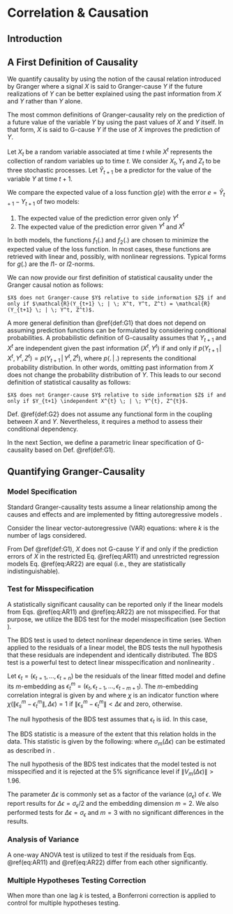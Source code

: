 # Correlation & Causation

## Introduction

## A First Definition of Causality

We quantify causality by using the notion of the causal relation introduced by Granger where a signal $X$ is said to Granger-cause $Y$ if the future realizations of $Y$ can be better explained using the past information from $X$ and $Y$ rather than $Y$ alone.

The most common definitions of Granger-causality rely on the prediction of a future 
value of the variable $Y$ by using the past values of $X$ and $Y$ itself. 
In that form, $X$ is said to G-cause $Y$ if the use of $X$ improves the prediction of $Y$.

Let $X_t$ be a random variable associated at time $t$ while $X^t$ represents the collection of random variables up to time $t$.
We consider ${X_t}, {Y_t}$ and ${Z_t}$ to be three stochastic processes. 
Let $\hat Y_{t+1}$ be a predictor for the value of the variable $Y$ at time $t+1$. 

We compare the expected value of a loss function $g(e)$ with the error $e=\hat{Y}_{t+1} - Y_{t+1}$ of two models: 

1. The expected value of the prediction error given only $Y^t$ 
\begin{equation}
 \mathcal{R}(Y^{t+1} \, | \, Y^t,Z^t) = \mathbb{E}[g(Y_{t+1} - f_1(X^{t},Z^t))]
\end{equation}
2. The expected value of the prediction error given $Y^t$ and $X^t$
\begin{equation}
 \mathcal{R}(Y^{t+1} \, | \, X^{t},Y^t,Z^t) = \mathbb{E}[g(Y_{t+1} - f_2(X^{t},Y^t,Z^t))].
\end{equation}

In both models, the functions $f_1(.)$ and $f_2(.)$ are chosen to minimize the expected value of the loss function.  In most cases, these functions are retrieved with linear and, possibly, with nonlinear regressions. Typical forms for $g(.)$ are the $l1$- or $l2$-norms.

We can now provide our first definition of statistical causality under the Granger causal notion as follows:

```definition
$X$ does not Granger-cause $Y$ relative to side information $Z$ if and only if $\mathcal{R}(Y_{t+1} \; | \; X^t, Y^t, Z^t) = \mathcal{R}(Y_{t+1} \; | \; Y^t, Z^t)$.
```

A more general definition than \@ref{def:G1} that does not depend on assuming prediction functions can be formulated by considering conditional probabilities.
A probabilistic definition of G-causality assumes that $Y_{t+1}$ and $X^{t}$ are independent given the 
past information $(X^{t}, Y^{t})$ if and only if
$p(Y_{t+1} \, | \, X^{t}, Y^{t}, Z^{t}) = p(Y_{t+1} \, | \, Y^{t}, Z^{t})$, 
where $p(. \, | \, .)$ represents the conditional probability distribution.
In other words, omitting past information from $X$ does not change the probability distribution of $Y$. This leads to our second definition of statistical causality as follows:
```definition
$X$ does not Granger-cause $Y$ relative to side information $Z$ if and only if $Y_{t+1} \independent X^{t} \; | \; Y^{t}, Z^{t}$.
```

Def. \@ref{def:G2} does not assume any functional form in the coupling between $X$ and $Y$. 
Nevertheless, it requires a method to assess their conditional dependency. 

In the next Section, we define a parametric linear specification of G-causality based on Def. \@ref(def:G1).

## Quantifying Granger-Causality


### Model Specification

Standard Granger-causality  tests  assume  a  linear  relationship  among the causes and effects and are implemented by fitting autoregressive models \cite{Wiener56, granger:econ}.

Consider the linear vector-autoregressive (VAR) equations:
\begin{align}
Y(t) &= {\alpha} + \sum^k_{\Delta t=1}{{\beta}_{\Delta t} Y(t-\Delta t)} + \epsilon_t, (\#eq:AR11)\\
Y(t) &= \widehat{\alpha} + \sum^k_{\Delta t=1}{{\widehat{\beta}}_{\Delta t} Y(t-\Delta t)} +  \sum^k_{\Delta t=1}{{\widehat{\gamma}}_{\Delta t}X(t-\Delta t)}+ \widehat{\epsilon}_t, (\#eq:AR22)
\end{align}
where $k$ is the number of lags considered.

From Def \@ref(def:G1), $X$ does not G-cause $Y$ if and only if the prediction errors of $X$ in the restricted Eq. \@ref(eq:AR11) and unrestricted regression models Eq. \@ref(eq:AR22) are equal (i.e., they are statistically indistinguishable).

### Test for Misspecification

A statistically significant causality can be reported only if the linear models from Eqs. \@ref(eq:AR11) and \@ref(eq:AR22) are not misspecified. For that purpose, we utilize the BDS test \cite{citeulike:9300127} for the model misspecification (see Section \ref{sec:bds}).

The BDS test \cite{citeulike:9300127} is used to detect nonlinear dependence in time series. 
When applied to the residuals of a linear model, the BDS tests the null hypothesis that these residuals are independent and identically distributed.
The BDS test is a powerful test to detect linear misspecification and nonlinearity \cite{citeulike:9300127,Barnett97asingle-blind}.

Let $\epsilon_t = (\epsilon_{t=1}, \ldots, \epsilon_{t=n})$ be the residuals of the linear fitted model and define its $m$-embedding as
$\epsilon_t^m = (\epsilon_{t}, \epsilon_{t-1}, \ldots, \epsilon_{t-m+1})$. The  $m$-embedding correlation integral is given by
\begin{align}
C_{m,n}(\Delta \epsilon) = \frac{2}{k(k-1)}\sum_{s = 1}^{t}{\sum_{t=s}^{n}{ \chi(\| \epsilon_s^m - \epsilon_t^m \|, \Delta \epsilon)    }}, \nonumber
\end{align}
and
\begin{align}
C_{m}(\Delta \epsilon) = \lim_{n\to\infty} C_{m,n}(\Delta \epsilon), \nonumber
\end{align}
where $\chi$ is an indicator function where $\chi(\| \epsilon_s^m - \epsilon_t^m \|, \Delta \epsilon) = 1$ if 
$\| \epsilon_s^m - \epsilon_t^m \| < \Delta \epsilon$ and zero, otherwise.

The null hypothesis of the BDS test assumes that $\epsilon_t$ is iid. In this case,
\begin{align}
C_{m}(\Delta \epsilon) = C_{1}(\Delta \epsilon)^m. \nonumber
\end{align}

The BDS statistic is a measure of the extent that this relation holds in the data. This statistic is given by the following:
\begin{align}
V_{m}(\Delta \epsilon) = \sqrt{n}\frac{C_{m}(\Delta \epsilon) - C_{1}(\Delta \epsilon)^m}{\sigma_m(\Delta \epsilon)}, \nonumber
\end{align}
where $\sigma_m(\Delta \epsilon)$ can be estimated as described in \cite{citeulike:9300127}. 

The null hypothesis of the BDS test indicates that the model tested is not misspecified and it is rejected at the 5\% significance level if $\|V_m(\Delta \epsilon)\| > 1.96$.

The parameter $\Delta \epsilon$ is commonly set as a factor of the variance ($\sigma_\epsilon$) of $\epsilon$. We report results for $\Delta \epsilon = \sigma_\epsilon/2$ and the embedding dimension $m = 2$. We also performed tests for $\Delta \epsilon = \sigma_\epsilon$ and $m = 3$ with no significant differences in the results.

### Analysis of Variance

A one-way ANOVA test is utilized to test if the residuals from Eqs. \@ref(eq:AR11) and \@ref(eq:AR22) differ from each other significantly. 

### Multiple Hypotheses Testing Correction

When more than one lag $k$ is tested, a Bonferroni correction is applied to control for multiple hypotheses testing.

